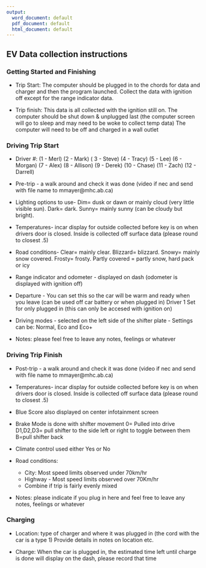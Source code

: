 ```yaml
---
output:
  word_document: default
  pdf_document: default
  html_document: default
---
```

## EV Data collection instructions

### Getting Started and Finishing

- Trip Start: The computer should be plugged in to the chords for data and charger and then the program launched. Collect the data with ignition off except for the range indicator data.

-  Trip finish: This data is all collected with the ignition still on. The computer should be shut down & unplugged last (the computer screen will go to sleep and may need to be woke to collect temp data) The computer will need to be off and charged in a wall outlet

### Driving Trip Start

- Driver #: (1 - Merl) (2 - Mark) ( 3 - Steve) (4 - Tracy) (5 - Lee) (6 - Morgan) (7 - Alex) (8 - Allison) (9 - Derek) (10 - Chase) (11 - Zach) (12 - Darrell)

- Pre-trip - a walk around and check it was done (video if nec and send with file name to mmayer@mhc.ab.ca)

- Lighting options to use- Dim= dusk or dawn or mainly cloud (very little visible sun).  Dark= dark.  Sunny= mainly sunny (can be cloudy but bright).

- Temperatures- incar display for outside collected before key is on when drivers door is closed. Inside is collected off surface data (please round to closest .5)

- Road conditions- Clear= mainly clear.  Blizzard= blizzard.  Snowy= mainly snow covered.  Frosty= frosty. Partly covered = partly snow, hard pack or icy 

- Range indicator and odometer - displayed on dash (odometer is displayed with ignition off)

- Departure - You can set this so the car will be warm and ready when you leave (can be used off car battery or when plugged in) Driver 1 Set for only plugged in (this can only be accesed with ignition on)

- Driving modes - selected on the left side of the shifter plate - Settings can be: Normal, Eco and Eco+ 

- Notes: please feel free to leave any notes, feelings or whatever

### Driving Trip Finish

- Post-trip - a walk around and check it was done (video if nec and send with file name to mmayer@mhc.ab.ca)

- Temperatures- incar display for outside collected before key is on when drivers door is closed. Inside is collected off surface data (please round to closest .5)

- Blue Score also displayed on center infotainment screen

- Brake Mode is done with shifter movement 0= Pulled into drive D1,D2,D3= pull shifter to the side left or right to toggle between them B=pull shifter back

- Climate control used either Yes or No

- Road conditions:
  - City: Most speed limits observed under 70km/hr
  - Highway - Most speed limits observed over 70Km/hr
  - Combine if trip is fairly evenly mixed
  
- Notes: please indicate if you plug in here and feel free to leave any notes, feelings or whatever 

### Charging

- Location: type of charger and where it was plugged in (the cord with the car is a type 1) Provide details in notes on location etc.

- Charge: When the car is plugged in, the estimated time left until charge is done will display on the dash, please record that time